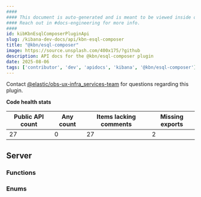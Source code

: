 ```yaml
---
####
#### This document is auto-generated and is meant to be viewed inside our experimental, new docs system.
#### Reach out in #docs-engineering for more info.
####
id: kibKbnEsqlComposerPluginApi
slug: /kibana-dev-docs/api/kbn-esql-composer
title: "@kbn/esql-composer"
image: https://source.unsplash.com/400x175/?github
description: API docs for the @kbn/esql-composer plugin
date: 2025-08-06
tags: ['contributor', 'dev', 'apidocs', 'kibana', '@kbn/esql-composer']
---
```




Contact [@elastic/obs-ux-infra_services-team](https://github.com/orgs/elastic/teams/obs-ux-infra_services-team) for questions regarding this plugin.

**Code health stats**

| Public API count  | Any count | Items lacking comments | Missing exports |
|-------------------|-----------|------------------------|-----------------|
| 27 | 0 | 27 | 2 |

## Server

### Functions
<DocDefinitionList data={kbnEsqlComposerObj.server.functions}/>

### Enums
<DocDefinitionList data={kbnEsqlComposerObj.server.enums}/>


